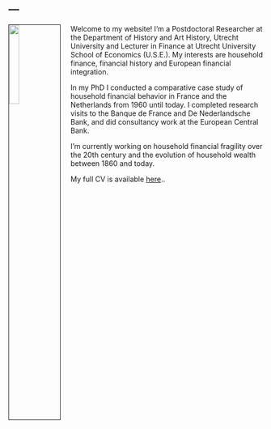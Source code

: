 ---
---

<link rel="stylesheet" href="styles.css" type="text/css">

<img src="images/photo_TV.jpg" style="width:20%; border:1px solid; margin-right: 20px" align="left">


Welcome to my website! I'm a Postdoctoral Researcher at the Department of History and Art History, Utrecht University and Lecturer in Finance at Utrecht University School of Economics (U.S.E.). My interests are household finance, financial history and European financial integration. 

In my PhD I conducted a comparative case study of household financial behavior in France and the Netherlands from 1960 until today. I completed research visits to the Banque de France and De Nederlandsche Bank, and did consultancy work at the European Central Bank.  

I'm currently working on household financial fragility over the 20th century and the evolution of household wealth between 1860 and today.

My full CV is available [here](files/CV_vanderValk.pdf)..